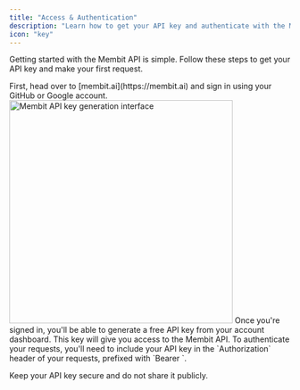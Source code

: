 ```yaml
---
title: "Access & Authentication"
description: "Learn how to get your API key and authenticate with the Membit API."
icon: "key"
---
```


Getting started with the Membit API is simple. Follow these steps to get your API key and make your first request.

<Steps>
  <Step title="Sign in to Membit">
    First, head over to [membit.ai](https://membit.ai) and sign in using your
    GitHub or Google account.
  </Step>
  <Step title="Get your API key">
    <img
      src="/images/membit-pass.png"
      alt="Membit API key generation interface"
      width="400"
    />
    Once you're signed in, you'll be able to generate a free API key from your account
    dashboard. This key will give you access to the Membit API.
  </Step>
  <Step title="Authenticate your requests">
    To authenticate your requests, you'll need to include your API key in the
    `Authorization` header of your requests, prefixed with `Bearer `.
  </Step>
</Steps>

<Warning>Keep your API key secure and do not share it publicly.</Warning>
